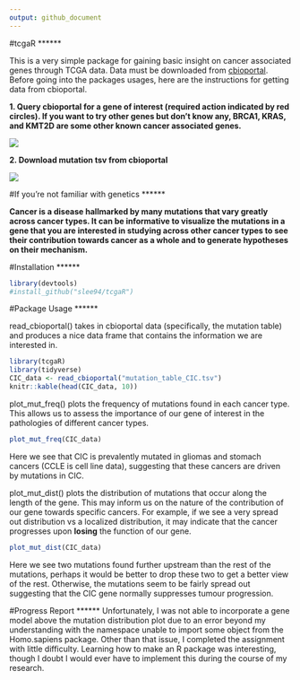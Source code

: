 ```yaml
---
output: github_document
---
```


#tcgaR
******

This is a very simple package for gaining basic insight on cancer associated genes through TCGA data. Data must be downloaded from [cbioportal](http://www.cbioportal.org/). Before going into the packages usages, here are the instructions for getting data from cbioportal. 

**1. Query cbioportal for a gene of interest (required action indicated by red circles). If you want to try other genes but don't know any, BRCA1, KRAS, and KMT2D are some other known cancer associated genes.**

![](C:/Users/owner/Desktop//tcgaR/images/cbioportal_query.png)

**2. Download mutation tsv from cbioportal**

![](C:/Users/owner/Desktop//tcgaR/images/cbioportal_download.png)

#If you're not familiar with genetics
******

**Cancer is a disease hallmarked by many mutations that vary greatly across cancer types. It can be informative to visualize the mutations in a gene that you are interested in studying across other cancer types to see their contribution towards cancer as a whole and to generate hypotheses on their mechanism.**

#Installation
******
```r
library(devtools)
#install_github("slee94/tcgaR")
```


#Package Usage
******

read_cbioportal() takes in cbioportal data (specifically, the mutation table) and produces a nice data frame that contains the information we are interested in. 
```r
library(tcgaR)
library(tidyverse)
CIC_data <- read_cbioportal("mutation_table_CIC.tsv")
knitr::kable(head(CIC_data, 10))
```

plot_mut_freq() plots the frequency of mutations found in each cancer type. This allows us to assess the importance of our gene of interest in the pathologies of different cancer types. 
```r
plot_mut_freq(CIC_data)
```

Here we see that CIC is prevalently mutated in gliomas and stomach cancers (CCLE is cell line data), suggesting that these cancers are driven by mutations in CIC. 


plot_mut_dist() plots the distribution of mutations that occur along the length of the gene. This may inform us on the nature of the contribution of our gene towards specific cancers. For example, if we see a very spread out distribution vs a localized distribution, it may indicate that the cancer progresses upon **losing** the function of our gene.
```r
plot_mut_dist(CIC_data)
```

Here we see two mutations found further upstream than the rest of the mutations, perhaps it would be better to drop these two to get a better view of the rest. Otherwise, the mutations seem to be fairly spread out suggesting that the CIC gene normally suppresses tumour progression.

#Progress Report
******
Unfortunately, I was not able to incorporate a gene model above the mutation distribution plot due to an error beyond my understanding with the namespace unable to import some object from the Homo.sapiens package. Other than that issue, I completed the assignment with little difficulty. Learning how to make an R package was interesting, though I doubt I would ever have to implement this during the course of my research.

